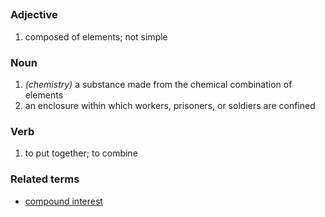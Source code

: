 =={{en}}==
===Adjective===
# composed of elements; not simple
===Noun===
# ''(chemistry)'' a substance made from the chemical combination of elements
# an enclosure within which workers, prisoners, or soldiers are confined
===Verb===
#to put together; to combine
===Related terms===
*[[compound interest]]